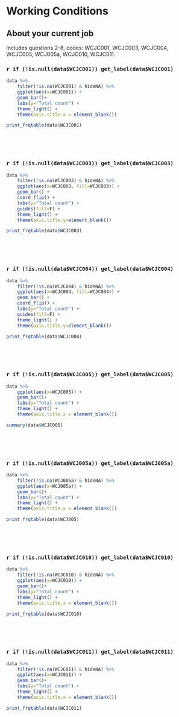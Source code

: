 # Working Conditions 

## About your current job

Includes questions 2-8, codes: WCJC001, WCJC003, WCJC004, WCJC005, WCJ005a, WCJC010, WCJC011. 


### `r if (!is.null(data$WCJC001)) get_label(data$WCJC001)`

```r
data %>% 
    filter(!is.na(WCJC001) & hideNA) %>% 
    ggplot(aes(x=WCJC001)) + 
    geom_bar()+ 
    labs(y="Total count") +
    theme_light() +
    theme(axis.title.x = element_blank())
```


```r

print_frqtable(data$WCJC001) 
```
<p>&nbsp;</p>
<p>&nbsp;</p>


### `r if (!is.null(data$WCJC003)) get_label(data$WCJC003)`

```r
data %>% 
    filter(!is.na(WCJC003) & hideNA) %>% 
    ggplot(aes(x=WCJC003, fill=WCJC003)) + 
    geom_bar() + 
    coord_flip() + 
    labs(y="Total count") +
    guides(fill=F) +
    theme_light() +
    theme(axis.title.y=element_blank())
```

```r

print_frqtable(data$WCJC003) 
```
<p>&nbsp;</p>
<p>&nbsp;</p>


### `r if (!is.null(data$WCJC004)) get_label(data$WCJC004)`
```r
data %>% 
    filter(!is.na(WCJC004) & hideNA) %>% 
    ggplot(aes(x=WCJC004, fill=WCJC004)) + 
    geom_bar() + 
    coord_flip() + 
    labs(y="Total count") +
    guides(fill=F) +
    theme_light() +
    theme(axis.title.y=element_blank())
```

```r
print_frqtable(data$WCJC004)
```
<p>&nbsp;</p>
<p>&nbsp;</p>


### `r if (!is.null(data$WCJC005)) get_label(data$WCJC005)`

```r
data %>% 
    ggplot(aes(x=WCJC005)) + 
    geom_bar()+ 
    labs(y="Total count") +
    theme_light() +
    theme(axis.title.x = element_blank())

```

```r
summary(data$WCJC005)
```
<p>&nbsp;</p>
<p>&nbsp;</p>


### `r if (!is.null(data$WCJ005a)) get_label(data$WCJ005a)`

```r
data %>% 
    filter(!is.na(WCJ005a) & hideNA) %>% 
    ggplot(aes(x=WCJ005a)) + 
    geom_bar()+ 
    labs(y="Total count") +
    theme_light() +
    theme(axis.title.x = element_blank())
```

```r
print_frqtable(data$WCJ005) 
```
<p>&nbsp;</p>
<p>&nbsp;</p>


### `r if (!is.null(data$WCJC010)) get_label(data$WCJC010)`

```r
data %>% 
    filter(!is.na(WCJC010) & hideNA) %>% 
    ggplot(aes(x=WCJC010)) + 
    geom_bar()+ 
    labs(y="Total count") +
    theme_light() +
    theme(axis.title.x = element_blank())
```

```r
print_frqtable(data$WCJC010) 
```
<p>&nbsp;</p>
<p>&nbsp;</p>



### `r if (!is.null(data$WCJC011)) get_label(data$WCJC011)`

```r
data %>% 
    filter(!is.na(WCJC011) & hideNA) %>% 
    ggplot(aes(x=WCJC011)) + 
    geom_bar()+ 
    labs(y="Total count") +
    theme_light() +
    theme(axis.title.x = element_blank())
```

```r
print_frqtable(data$WCJC011)
```
<p>&nbsp;</p>
<p>&nbsp;</p>

